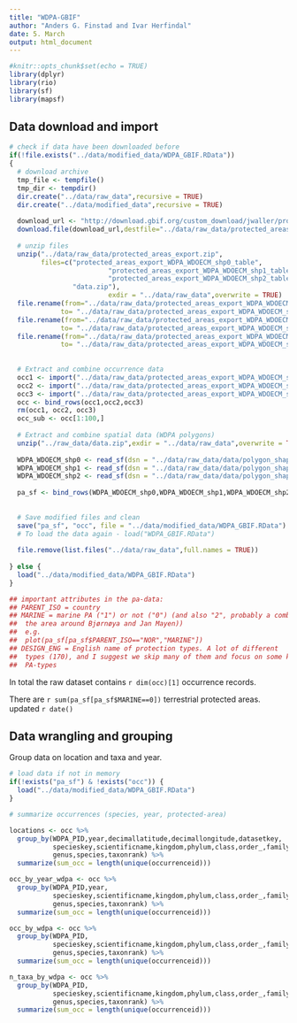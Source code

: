 ```yaml
---
title: "WDPA-GBIF"
author: "Anders G. Finstad and Ivar Herfindal"
date: 5. March
output: html_document
---
```


```r
#knitr::opts_chunk$set(echo = TRUE)
library(dplyr)
library(rio)
library(sf)
library(mapsf)
```

## Data download and import


```r

# check if data have been downloaded before 
if(!file.exists("../data/modified_data/WDPA_GBIF.RData"))
{
  # download archive
  tmp_file <- tempfile()
  tmp_dir <- tempdir()
  dir.create("../data/raw_data",recursive = TRUE)
  dir.create("../data/modified_data",recursive = TRUE)
  
  download_url <- "http://download.gbif.org/custom_download/jwaller/protected_areas_export.zip" # will change to zenodo link upon archival of data
  download.file(download_url,destfile="../data/raw_data/protected_areas_export.zip")
  
  # unzip files 
  unzip("../data/raw_data/protected_areas_export.zip",
        files=c("protected_areas_export_WDPA_WDOECM_shp0_table",
                         "protected_areas_export_WDPA_WDOECM_shp1_table",
                         "protected_areas_export_WDPA_WDOECM_shp2_table",
                "data.zip"),
                         exdir = "../data/raw_data",overwrite = TRUE) 
  file.rename(from="../data/raw_data/protected_areas_export_WDPA_WDOECM_shp0_table",
             to= "../data/raw_data/protected_areas_export_WDPA_WDOECM_shp0_table.tsv")
  file.rename(from="../data/raw_data/protected_areas_export_WDPA_WDOECM_shp1_table",
             to= "../data/raw_data/protected_areas_export_WDPA_WDOECM_shp1_table.tsv")
  file.rename(from="../data/raw_data/protected_areas_export_WDPA_WDOECM_shp2_table",
             to= "../data/raw_data/protected_areas_export_WDPA_WDOECM_shp2_table.tsv")
  
  
  # Extract and combine occurrence data
  occ1 <- import("../data/raw_data/protected_areas_export_WDPA_WDOECM_shp0_table.tsv")
  occ2 <- import("../data/raw_data/protected_areas_export_WDPA_WDOECM_shp1_table.tsv")
  occ3 <- import("../data/raw_data/protected_areas_export_WDPA_WDOECM_shp2_table.tsv")
  occ <- bind_rows(occ1,occ2,occ3)
  rm(occ1, occ2, occ3)
  occ_sub <- occ[1:100,]
   
  # Extract and combine spatial data (WDPA polygons)
  unzip("../raw_data/data.zip",exdir = "../data/raw_data",overwrite = TRUE)
  
  WDPA_WDOECM_shp0 <- read_sf(dsn = "../data/raw_data/data/polygon_shapefiles/WDPA_WDOECM_shp0", layer = "WDPA_WDOECM_shp0")
  WDPA_WDOECM_shp1 <- read_sf(dsn = "../data/raw_data/data/polygon_shapefiles/WDPA_WDOECM_shp1", layer = "WDPA_WDOECM_shp1")
  WDPA_WDOECM_shp2 <- read_sf(dsn = "../data/raw_data/data/polygon_shapefiles/WDPA_WDOECM_shp2", layer = "WDPA_WDOECM_shp2")
  
  pa_sf <- bind_rows(WDPA_WDOECM_shp0,WDPA_WDOECM_shp1,WDPA_WDOECM_shp2)
  
  
  # Save modified files and clean
  save("pa_sf", "occ", file = "../data/modified_data/WDPA_GBIF.RData")
  # To load the data again - load("WDPA_GBIF.RData")
  
  file.remove(list.files("../data/raw_data",full.names = TRUE))
    
} else {
  load("../data/modified_data/WDPA_GBIF.RData")
}

## important attributes in the pa-data:
## PARENT_ISO = country 
## MARINE = marine PA ("1") or not ("0") (and also "2", probably a combination such as 
##  the area around Bjørnøya and Jan Mayen))
##  e.g. 
##  plot(pa_sf[pa_sf$PARENT_ISO=="NOR","MARINE"])
## DESIGN_ENG = English name of protection types. A lot of different 
##  types (170), and I suggest we skip many of them and focus on some key
##  PA-types

``` 

In total the raw dataset contains `r dim(occ)[1] ` occurrence records.

There are `r sum(pa_sf[pa_sf$MARINE==0]) ` terrestrial protected areas.
updated `r date() `

## Data wrangling and grouping

Group data on location and taxa and year. 

```r

# load data if not in memory
if(!exists("pa_sf") & !exists("occ")) {
  load("../data/modified_data/WDPA_GBIF.RData")
}

# summarize occurrences (species, year, protected-area)

locations <- occ %>%
  group_by(WDPA_PID,year,decimallatitude,decimallongitude,datasetkey,
           specieskey,scientificname,kingdom,phylum,class,order_,family,
           genus,species,taxonrank) %>%
  summarize(sum_occ = length(unique(occurrenceid)))

occ_by_year_wdpa <- occ %>%
  group_by(WDPA_PID,year,
           specieskey,scientificname,kingdom,phylum,class,order_,family,
           genus,species,taxonrank) %>%
  summarize(sum_occ = length(unique(occurrenceid)))

occ_by_wdpa <- occ %>%
  group_by(WDPA_PID,
           specieskey,scientificname,kingdom,phylum,class,order_,family,
           genus,species,taxonrank) %>%
  summarize(sum_occ = length(unique(occurrenceid)))

n_taxa_by_wdpa <- occ %>%
  group_by(WDPA_PID,
           specieskey,scientificname,kingdom,phylum,class,order_,family,
           genus,species,taxonrank) %>%
  summarize(sum_occ = length(unique(occurrenceid)))

```

